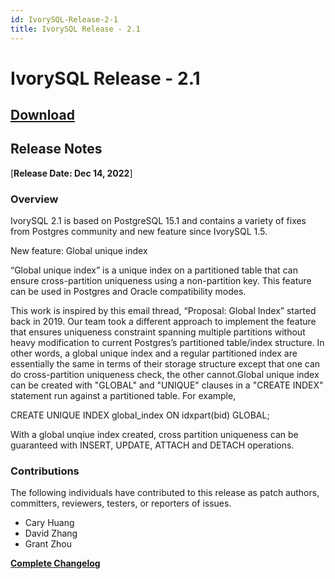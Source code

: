 ```yaml
---
id: IvorySQL-Release-2-1
title: IvorySQL Release - 2.1
---
```


# IvorySQL Release - 2.1

## [**Download**](https://github.com/IvorySQL/IvorySQL/releases/tag/Ivory_REL_2_1)

## Release Notes
[**Release Date: Dec 14, 2022**]
### Overview

IvorySQL 2.1 is based on PostgreSQL 15.1 and contains a variety of fixes from Postgres community and new feature since IvorySQL 1.5.

New feature: Global unique index

“Global unique index” is a unique index on a partitioned table that can ensure cross-partition uniqueness using a non-partition key. This feature can be used in Postgres and Oracle compatibility modes.

This work is inspired by this email thread, “Proposal: Global Index” started back in 2019. Our team took a different approach to implement the feature that ensures uniqueness constraint spanning multiple partitions without heavy modification to current Postgres’s partitioned table/index structure. In other words, a global unique index and a regular partitioned index are essentially the same in terms of their storage structure except that one can do cross-partition uniqueness check, the other cannot.Global unique index can be created with "GLOBAL" and "UNIQUE" clauses in a "CREATE INDEX" statement run against a partitioned table. For example,

CREATE UNIQUE INDEX global_index ON idxpart(bid) GLOBAL;

With a global unqiue index created, cross partition uniqueness can be guaranteed with INSERT, UPDATE, ATTACH and DETACH operations.


### Contributions
The following individuals have contributed to this release as patch authors, committers, reviewers, testers, or reporters of issues.
- Cary Huang
- David Zhang
- Grant Zhou

**[Complete Changelog](https://github.com/IvorySQL/IvorySQL/commits/Ivory_REL_2_1)**
